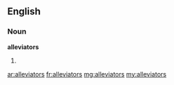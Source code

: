 ==English==

===Noun===
'''alleviators'''

# {{plural of|alleviator}}

[[ar:alleviators]]
[[fr:alleviators]]
[[mg:alleviators]]
[[my:alleviators]]